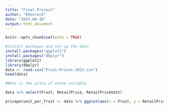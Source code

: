 ```yaml
---
title: "Final Project"
author: "EKenreck"
date: "2025-04-10"
output: html_document
---
```


```r
knitr::opts_chunk$set(echo = TRUE)
```

```r
#install packages and set up the data
install.packages("ggplot2")
install.packages("dbplyr")
library(ggplot2)
library(dbplyr)
data <- read.csv("Fruit-Prices-2022.csv")
head(data)
```


```r
#What is the price of eache variable

data %>% select(Fruit, RetailPrice, RetailPriceUnit)

priceperunit_per_fruit <- data %>% ggplot(aes(x = Fruit, y = RetailPrice)) + geom_bar(stat = "identity") + theme(axis.text.x = element_text(angle = 45, size = 7, vjust = 1, hjust = 1))

```

```r



```

